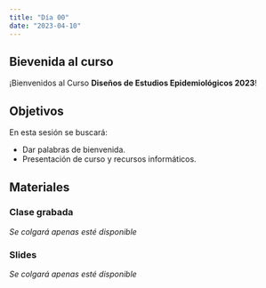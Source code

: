 ```yaml
---
title: "Día 00"
date: "2023-04-10"
---
```


## Bievenida al curso

¡Bienvenidos al Curso **Diseños de Estudios Epidemiológicos 2023**!


## Objetivos

En esta sesión se buscará:

- Dar palabras de bienvenida.
- Presentación de curso y recursos informáticos.


## Materiales

::: {.panel-tabset}

### Clase grabada

*Se colgará apenas esté disponible*

### Slides

*Se colgará apenas esté disponible*

:::


